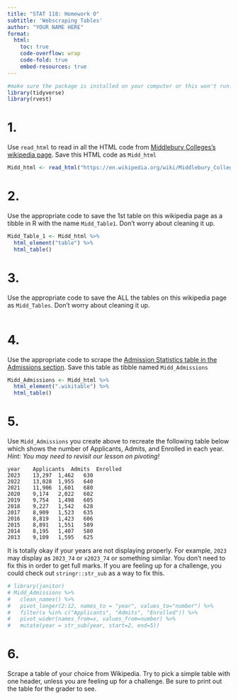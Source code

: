 ```yaml
---
title: "STAT 118: Homework O"
subtitle: 'Webscraping Tables'
author: "YOUR NAME HERE"
format:
  html: 
    toc: true
    code-overflow: wrap
    code-fold: true
    embed-resources: true
---
```


```r
#make sure the package is installed on your computer or this won't run! 
library(tidyverse)
library(rvest)
```

# 1. 
Use `read_html` to read in all the HTML code from [Middlebury Colleges's wikipedia page](https://en.wikipedia.org/wiki/Middlebury_College). Save this HTML code as `Midd_html`

```r
Midd_html <- read_html("https://en.wikipedia.org/wiki/Middlebury_College")
```


# 2. 
Use the appropriate code to save the 1st table on this wikipedia page as a tibble in R with the name `Midd_Table1`. Don't worry about cleaning it up. 

```r
Midd_Table_1 <- Midd_html %>% 
  html_element("table") %>% 
  html_table()
```


# 3. 
Use the appropriate code to save the ALL the tables on this wikipedia page as `Midd_Tables`. Don't worry about cleaning it up. 

```r

```

# 4. 
Use the appropriate code to scrape the [Admission Statistics table in the Admissions section](https://en.wikipedia.org/wiki/Middlebury_College#Admissions). Save this table as tibble named `Midd_Admissions`



```r
Midd_Admissions <- Midd_html %>% 
  html_element(".wikitable") %>% 
  html_table()
```

# 5. 

Use `Midd_Admissions` you create above to recreate the following table below which shows the number of Applicants, Admits, and Enrolled in each year. *Hint: You may need to revisit our lesson on pivoting!* 

	year	Applicants	Admits	Enrolled
	2023	13,297	1,462	630
	2022	13,028	1,955	640
	2021	11,906	1,601	680
	2020	9,174	2,022	602
	2019	9,754	1,498	605
	2018	9,227	1,542	628
	2017	8,909	1,523	635
	2016	8,819	1,423	606
	2015	8,891	1,551	589
	2014	8,195	1,407	580
	2013	9,109	1,595	625
	
It is totally okay if your years are not displaying properly. For example, `2023` may display as `2023_74` or `x2023_74` or something similar. You don't need to fix this in order to get full marks. If you are feeling up for a challenge, you could check out `stringr::str_sub` as a way to fix this.  
	

```r
# library(janitor)
# Midd_Admissions %>% 
#   clean_names() %>% 
#   pivot_longer(2:12, names_to = "year", values_to="number") %>% 
#   filter(x %in% c("Applicants", "Admits", "Enrolled")) %>% 
#   pivot_wider(names_from=x, values_from=number) %>% 
#   mutate(year = str_sub(year, start=2, end=5))
```

# 6.

Scrape a table of your choice from Wikipedia. Try to pick a simple table with one header, unless you are feeling up for a challenge.  Be sure to print out the table for the grader to see. 

```r

```


